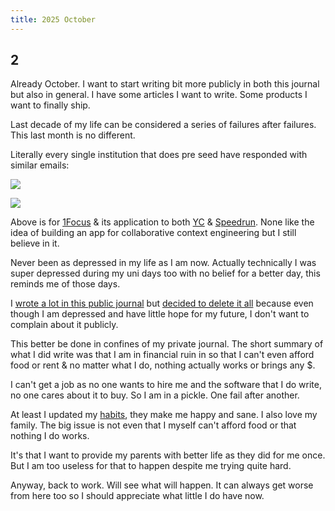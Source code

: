 ```yaml
---
title: 2025 October
---
```


## 2

Already October. I want to start writing bit more publicly in both this journal but also in general. I have some articles I want to write. Some products I want to finally ship.

Last decade of my life can be considered a series of failures after failures. This last month is no different.

Literally every single institution that does pre seed have responded with similar emails:

![](https://raw.githubusercontent.com/nikitavoloboev/media/main/nikiv/25-oct/speedrun-fail.png)

![](https://raw.githubusercontent.com/nikitavoloboev/media/main/nikiv/25-oct/yc-fail.png)

Above is for [1Focus](https://1focus.ai) & its application to both [YC](https://www.ycombinator.com) & [Speedrun](https://speedrun.a16z.com). None like the idea of building an app for collaborative context engineering but I still believe in it.

Never been as depressed in my life as I am now. Actually technically I was super depressed during my uni days too with no belief for a better day, this reminds me of those days.

I [wrote a lot in this public journal](https://github.com/nikitavoloboev/nikiv/blob/be71de2d0d3312287a80deb53bf06d2125ed4bae/content/docs/looking-back/25-october.mdx) but [decided to delete it all](https://github.com/nikitavoloboev/nikiv/commit/8b1f63a50712fd3958d07854a96e26ce02b862b1) because even though I am depressed and have little hope for my future, I don't want to complain about it publicly.

This better be done in confines of my private journal. The short summary of what I did write was that I am in financial ruin in so that I can't even afford food or rent & no matter what I do, nothing actually works or brings any $.

I can't get a job as no one wants to hire me and the software that I do write, no one cares about it to buy. So I am in a pickle. One fail after another.

At least I updated my [habits](/habits), they make me happy and sane. I also love my family. The big issue is not even that I myself can't afford food or that nothing I do works.

It's that I want to provide my parents with better life as they did for me once. But I am too useless for that to happen despite me trying quite hard.

Anyway, back to work. Will see what will happen. It can always get worse from here too so I should appreciate what little I do have now.
